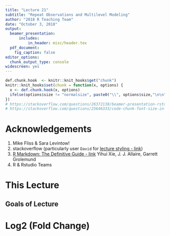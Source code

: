```yaml
---
title: "Lecture 21"
subtitle: "Repeat Observations and Multilevel Modeling"
author: "2018 R Teaching Team"
date: "October 3, 2018"
output: 
  beamer_presentation:
      includes:
          in_header: misc/header.tex
  pdf_document:
    fig_caption: false
editor_options: 
  chunk_output_type: console
widescreen: yes
---
```

```r
def.chunk.hook  <- knitr::knit_hooks$get("chunk")
knitr::knit_hooks$set(chunk = function(x, options) {
  x <- def.chunk.hook(x, options)
  ifelse(options$size != "normalsize", paste0("\\", options$size,"\n\n", x, "\n\n \\normalsize"), x)
})
# https://stackoverflow.com/questions/26372138/beamer-presentation-rstudio-change-font-size-for-chunk
# https://stackoverflow.com/questions/25646333/code-chunk-font-size-in-rmarkdown-with-knitr-and-latex
```

# Acknowledgements 
1. Mike Fliss & Sara Levintow! 
2. stackoverflow (particularly user `David` for [lecture styling - link](https://stackoverflow.com/questions/42035981/code-in-columns-in-rmarkdown-presentation)) 
3. [R Markdown: The Definitive Guide - link](https://bookdown.org/yihui/rmarkdown/) Yihui Xie, J. J. Allaire, Garrett Grolemund
3. R & Rstudio Teams

<!-- -------------------------------------- -->

# This Lecture

## Goals of Lecture


<!-- -------------------------------------- -->

# Log2 (Fold Change)
